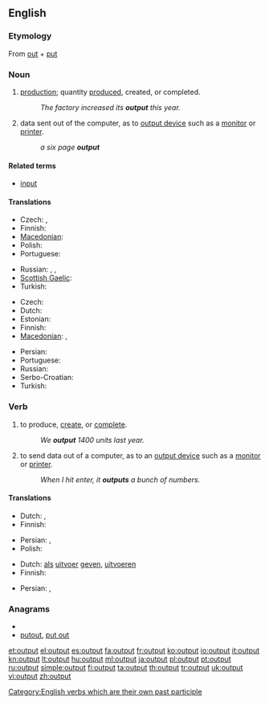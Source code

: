 ==English==
{{wikipedia}}

===Etymology===
From [[out]] + [[put]]

===Noun===
{{en-noun|s|-}}

# {{economics}} [[production]]; quantity [[produce]]d, created, or completed.
#: ''The factory increased its '''output''' this year.''
# {{computing}} data sent out of the computer, as to [[output device]] such as a [[monitor]] or [[printer]].
#: ''a six page '''output'''''

====Related terms====
* [[input]]

====Translations====
{{trans-top|production; quantity produced, created, or completed}}
* Czech: {{t+|cs|výstup|m}}, {{t-|cs|produkce|f}}
* Finnish: {{t+|fi|tuotanto}}
* [[Macedonian]]: {{t-|mk|производство|n|tr=proízvodstvo}}
* Polish: {{t|pl|produkcja}}
* Portuguese: {{t|pt|produção|f}}
{{trans-mid}}
* Russian: {{t+|ru|производство|n|tr=proizvódstvo}},  {{t+|ru|продукция|f|tr=prodúkcija}},  {{t|ru|выработка|f|tr=výrabotka}}
* [[Scottish Gaelic]]: {{t-|gd|toradh|m|xs=Scottish Gaelic}}
* Turkish: {{t+|tr|çıktı}}
{{trans-bottom}}

{{trans-top|data sent out of the computer}}
* Czech: {{t+|cs|výstup|m}}
* Dutch: {{t-|nl|uitvoer}}
* Estonian: {{t|et|väljund}}
* Finnish: {{t-|fi|tuloste}}
* [[Macedonian]]: {{t|mk|излезен податок|m|tr=ízlezen pódatok}},  {{t|mk|излезни податоци|p|tr=ízlezni podátoci}}
{{trans-mid}}
* Persian: {{t|fa|برونداد|alt=بُرونداد|xs=Persian}}
* Portuguese: {{t+|pt|saída|f|alt=saída (de dados/informação)}}
* Russian: {{t+|ru|вывод|m|tr=vývod}}
* Serbo-Croatian: {{t|sh|izlazni podatak|xs=Serbo-Croatian}}
* Turkish: {{t+|tr|çıktı}}
{{trans-bottom}}

===Verb===
{{en-verb|outputs|outputting|'''[[output]]''' or '''[[outputted]]'''}}

# {{economics}} to produce, [[create]], or [[complete]].
#: ''We '''output''' 1400 units last year.''
# {{computing}} to send data out of a computer, as to an [[output device]] such as a [[monitor]] or [[printer]].
#: ''When I hit enter, it '''outputs''' a bunch of numbers.''

====Translations====
{{trans-top|produce or create}}
* Dutch: {{t+|nl|produceren}}, {{t+|nl|opleveren}}
* Finnish: {{t+|fi|tuottaa}}
{{trans-mid}}
* Persian: {{t|fa|فرآوردن|xs=Persian}}, {{t+|fa|تولید|xs=Persian}}
* Polish: {{t+|pl|produkować}}
{{trans-bottom}}

{{trans-top|send data to out of a computer}}
* Dutch: [[als]] [[uitvoer]] [[geven]], [[uitvoeren]]
* Finnish: {{t-|fi|tulostaa}}
{{trans-mid}}
* Persian: {{t|fa|بروندادن|alt=بُروندادن|xs=Persian}}, {{t|fa|برونداد|alt=بُرونداد|xs=Persian}}
{{trans-bottom}}

===Anagrams===
* {{alphagram|opttuu}}
* [[putout#English|putout]], [[put out#English|put out]]

[[Category:English verbs which are their own past participle]]

[[et:output]]
[[el:output]]
[[es:output]]
[[fa:output]]
[[fr:output]]
[[ko:output]]
[[io:output]]
[[it:output]]
[[kn:output]]
[[lt:output]]
[[hu:output]]
[[ml:output]]
[[ja:output]]
[[pl:output]]
[[pt:output]]
[[ru:output]]
[[simple:output]]
[[fi:output]]
[[ta:output]]
[[th:output]]
[[tr:output]]
[[uk:output]]
[[vi:output]]
[[zh:output]]